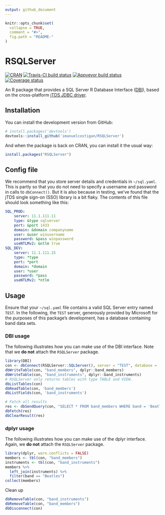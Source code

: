 ```yaml
---
output: github_document
---
```


<!-- README.md is generated from README.Rmd. Please edit that file -->

```r
knitr::opts_chunk$set(
  collapse = TRUE,
  comment = "#>",
  fig.path = "README-"
)
```

# RSQLServer

[![CRAN](http://www.r-pkg.org/badges/version-ago/RSQLServer)](https://cran.r-project.org/package=RSQLServer)
[![Travis-CI build status](https://travis-ci.org/imanuelcostigan/RSQLServer.svg?branch=master)](https://travis-ci.org/imanuelcostigan/RSQLServer)
[![Appveyor build status](https://ci.appveyor.com/api/projects/status/muw348v007ja7dqf?svg=true)](https://ci.appveyor.com/project/imanuelcostigan/rsqlserver)
[![Coverage status](https://codecov.io/gh/imanuelcostigan/RSQLServer/branch/master/graph/badge.svg)](https://codecov.io/gh/imanuelcostigan/RSQLServer)

An R package that provides a SQL Server R Database Interface ([DBI](https://github.com/rstats-db/DBI)), based on the cross-platform [jTDS JDBC driver](http://jtds.sourceforge.net/index.html).

## Installation

You can install the development version from GitHub:

```r
# install.packages('devtools')
devtools::install_github('imanuelcostigan/RSQLServer')
```

And when the package is back on CRAN, you can install it the usual way:

```r
install.packages("RSQLServer")
```


## Config file

We recommend that you store server details and credentials in `~/sql.yaml`. This is partly so that you do not need to specify a username and password in calls to `dbConnect()`. But it is also because in testing, we've found that the jTDS single sign-on (SSO) library is a bit flaky. The contents of this file should look something like this:

```yaml
SQL_PROD:
    server: 11.1.111.11
    type: &type sqlserver
    port: &port 1433
    domain: &domain companyname
    user: &user winusername
    password: &pass winpassword
    useNTLMv2: &ntlm true
SQL_DEV:
    server: 11.1.111.15
    type: *type
    port: *port
    domain: *domain
    user: *user
    password: *pass
    useNTLMv2: *ntlm
```

## Usage

Ensure that your `~/sql.yaml` file contains a valid SQL Server entry named `TEST`. In the following, the `TEST` server, generously provided by Microsoft for the purposes of this package's development, has a database containing band data sets.

### DBI usage

The following illustrates how you can make use of the DBI interface. Note that we **do not** attach the `RSQLServer` package.

```r
library(DBI)
con <- dbConnect(RSQLServer::SQLServer(), server = "TEST", database = 'DBItest')
dbWriteTable(con, "band_members", dplyr::band_members)
dbWriteTable(con, "band_instruments", dplyr::band_instruments)
# RSQLServer only returns tables with type TABLE and VIEW.
dbListTables(con)
dbReadTable(con, 'band_members')
dbListFields(con, 'band_instruments')

# Fetch all results
res <- dbSendQuery(con, "SELECT * FROM band_members WHERE band = 'Beatles'")
dbFetch(res)
dbClearResult(res)
```

### dplyr usage

The following illustrates how you can make use of the dplyr interface. Again, we **do not** attach the `RSQLServer` package.

```r
library(dplyr, warn.conflicts = FALSE)
members <- tbl(con, "band_members")
instruments <- tbl(con, "band_instruments")
members %>% 
  left_join(instruments) %>% 
  filter(band == "Beatles")
collect(members)
```

Clean up

```r
dbRemoveTable(con, "band_instruments")
dbRemoveTable(con, "band_members")
dbDisconnect(con)
```


